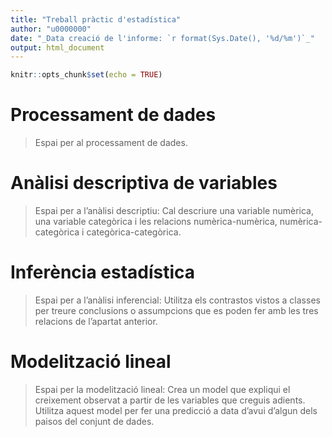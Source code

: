 ```yaml
---
title: "Treball pràctic d'estadística"
author: "u0000000"
date: "_Data creació de l'informe: `r format(Sys.Date(), '%d/%m')`_"
output: html_document
---
```


```r
knitr::opts_chunk$set(echo = TRUE)
```

# Processament de dades

> Espai per al processament de dades.

# Anàlisi descriptiva de variables

> Espai per a l'anàlisi descriptiu: Cal descriure una variable numèrica, una variable categòrica i les relacions numèrica-numèrica, numèrica-categòrica i categòrica-categòrica.

# Inferència estadística

> Espai per a l'anàlisi inferencial: Utilitza els contrastos vistos a classes per treure conclusions o assumpcions que es poden fer amb les tres relacions de l'apartat anterior.

# Modelització lineal

> Espai per la modelització lineal: Crea un model que expliqui el creixement observat a partir de les variables que creguis adients. Utilitza aquest model per fer una predicció a data d'avui d'algun dels paisos del conjunt de dades.



